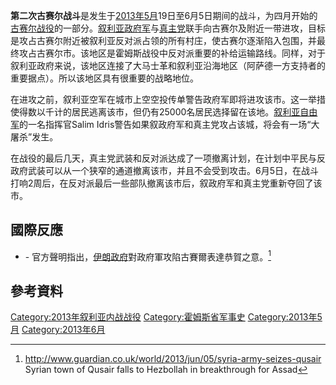 {{Infobox military conflict
|conflict    = 第二次古賽爾戰鬥
|partof      = [[敘利亞內戰|敘利亞內戰]]和[[古賽爾戰役|古賽爾戰役]]
|image       = [[File:Qusayr_map.svg|300px]]
|caption     = 古賽爾地區地圖
|date        = 2013年5月19日 – 2013年6月5日<br>({{Age in months, weeks and days|month1=05|day1=19|year1=2013|month2=06|day2=05|year2=2013}})
|place       = [[敘利亞|敘利亞]][[古賽爾_(敘利亞)|古賽爾]]及附近區域
|coordinates = 
|map_type    = 
|map_relief  = 
|latitude    = 
|longitude   = 
|map_size    = 
|map_marksize = 
|map_caption = 
|map_label   = 
|territory   = 
|result      = 政府軍與真主黨勝利<ref>{{Cite web |url=http://www.bbc.co.uk/news/world-middle-east-22778310 |title=Syrian army retakes key town of Qusair from rebels |accessdate=2013-06-25 |archive-date=2013-06-25 |archive-url=https://www.webcitation.org/6Hd6rnFrT?url=http://www.bbc.co.uk/news/world-middle-east-22778310 |dead-url=no }}</ref>
|status      =
|combatant1  ={{flagicon image|Syria-flag 1932-58 1961-63.svg}} [[敘利亞反對派和革命力量全國聯盟|敘利亞全國聯盟]]
* [[自由敘利亞軍|自由敘利亞軍]]
* 敘利亞伊斯蘭解放陣線
{{flagicon image|Flag of Jabhat al-Nusra.jpg}} [[努斯拉陣線|努斯拉陣線]]
|combatant2  ={{flagicon|Syria}} [[敘利亞|敘利亞政府]]
* [[敘利亞武裝部隊|敘利亞武裝部隊]]
* 國家防衛部隊<ref name="alakhbar">{{Cite web |url=http://english.al-akhbar.com/node/15616 |title=Syria: National Defense Forces at Forefront of Qusayr Fighting |accessdate=2013-06-25 |archive-date=2016-05-27 |archive-url=https://web.archive.org/web/20160527031528/http://english.al-akhbar.com/node/15616 |dead-url=no }}</ref>
** 人民委員會<ref>{{cite web|title=The Counter-Insurgency Role of Syria's "Popular Committees"|url=http://www.fairobserver.com/article/counter-insurgency-role-syria-popular-committee|work=Fair Observer|accessdate=2013-05-16|archive-date=2013-12-12|archive-url=https://web.archive.org/web/20131212102904/http://www.fairobserver.com/article/counter-insurgency-role-syria-popular-committee|dead-url=yes}}</ref> 
{{flagicon image<!-- NON-FREE IMAGE, DO NOT USE: |Hezbollah Flag.jpg -->}} [[真主黨|真主黨]]
|commander1 = Mohieddin al-Zain中校<br><small>（古賽爾軍事委員會領導）</small><ref name="english.al-akhbar.com">{{Cite web |url=http://english.al-akhbar.com/content/syria-opposition%E2%80%99s-booby-trap-blueprint-qusayr |title=存档副本 |access-date=2013-06-25 |archive-url=https://web.archive.org/web/20130609094108/http://english.al-akhbar.com/content/syria-opposition%E2%80%99s-booby-trap-blueprint-qusayr |archive-date=2013-06-09 |dead-url=yes }}</ref><br>Abu Omar{{KIA}}<ref>{{cite web |url=http://www.presstv.com/detail/2013/05/21/304682/alnusra-front-cmdr-killed-in-qusayr/ |title=存档副本 |accessdate=2016-07-14 |deadurl=yes |archiveurl=https://web.archive.org/web/20160303221921/http://www.presstv.com/detail/2013/05/21/304682/alnusra-front-cmdr-killed-in-qusayr/ |archivedate=2016-03-03 }}</ref><br><small>（努斯拉陣線最高指揮官）</small><br>Abdel Qader Saleh（負傷）<br><small>（聯合旅指揮官）</small><ref>{{Cite web |url=http://www.telegraph.co.uk/news/worldnews/middleeast/syria/10109013/Syria-Assad-forces-massing-for-major-assault-on-Aleppo.html |title=Syria: Assad forces massing for major assault on Aleppo |accessdate=2013-06-25 |archive-date=2016-12-17 |archive-url=https://web.archive.org/web/20161217062420/http://www.telegraph.co.uk/news/worldnews/middleeast/syria/10109013/Syria-Assad-forces-massing-for-major-assault-on-Aleppo.html |dead-url=no }}</ref><br>Mahmoud Mohammed Ammar{{KIA}}<ref>{{Cite web |url=http://centerfordocumentation.com/image.php?id=2166&lang=en |title=<nowiki>Mahmoud Muhammad Ammar the rebel commander of al-Maghawer battalion of “Free Army” was killed by clashes with Syrian Army in al-Qusair city of Homs countryside.</nowiki> |access-date=2013-06-25 |archive-url=https://web.archive.org/web/20141025152157/http://centerfordocumentation.com/image.php?id=2166&lang=en |archive-date=2014-10-25 |dead-url=yes }}</ref><br><small>（Al Mughaouirs旅指揮官）</small><br>Bilal Idris{{KIA}}<ref>{{Cite web |url=http://www.liveleak.com/view?i=95e_1369627399&comments=1 |title=存档副本 |accessdate=2013-06-25 |archive-date=2017-10-10 |archive-url=https://web.archive.org/web/20171010005327/https://www.liveleak.com/view?i=95e_1369627399&comments=1 |dead-url=no }}</ref><br><small>（法魯克營指揮官）</small><br>Nawaf Alwani{{KIA}}<ref>{{Cite web |url=http://www.almanar.com.lb/english/adetails.php?eid=94209&frid=23&seccatid=20&cid=23&fromval=1 |title=Al-Qusayr Battle Continues, Syrian Army in Control |access-date=2013-06-25 |archive-url=https://web.archive.org/web/20140219064801/http://www.almanar.com.lb/english/adetails.php?eid=94209&frid=23&seccatid=20&cid=23&fromval=1 |archive-date=2014-02-19 |dead-url=yes }}</ref><br><small>（努斯拉陣線指揮官）</small><br>Bakr Saleh Mustapha{{KIA}}<ref>[http://www.youtube.com/watch?feature=player_embedded&v=627p00ohX3Q برومو الشهيد القائد الملازم اول بكر صالح المصطفى - ابو صالح]</ref><br><small>（Kassioune旅指揮官）</small><br>Abul-Baraa<br><small>（努斯拉陣線）</small><ref name="english.al-akhbar.com"/>
|commander2  = 未知政府軍指揮官<br>Mustafa Badreddine<br><small>（真主黨古賽爾指揮官）</small><ref name="leading">{{Cite web |url=http://www.naharnet.com/stories/en/83765 |title=FSA: Mustafa Badreddine Leading Hizbullah Operations in Qusayr |accessdate=2013-06-25 |archive-date=2017-10-10 |archive-url=https://web.archive.org/web/20171010024553/http://www.naharnet.com/stories/en/83765 |dead-url=no }}</ref><br> Fadi al-Jazar {{KIA}}<br><small>（真主黨指揮官）</small><ref name="senior">{{cite web|url=http://www.israelnationalnews.com/News/News.aspx/168127|title=Senior Hizbullah Official Killed in Syria Fighting|work=Arutz Sheva|accessdate=25 October 2014|archive-date=2016-03-04|archive-url=https://web.archive.org/web/20160304221034/http://www.israelnationalnews.com/News/News.aspx/168127|dead-url=no}}</ref><br>Khader Nasrallah {{KIA}}<ref>{{Cite web |url=http://www.timesofisrael.com/hezbollah-leaders-brother-killed-in-syria-clashes/ |title=Hezbollah leader’s brother killed in Syria clashes |accessdate=2013-06-25 |archive-date=2017-10-10 |archive-url=https://web.archive.org/web/20171010024720/https://www.timesofisrael.com/hezbollah-leaders-brother-killed-in-syria-clashes/ |dead-url=no }}</ref>
|commander3  = 
|units1      = 15個部隊<ref>{{cite news|url=https://now.mmedia.me/lb/en/reportsfeatures/qusayr-resisting-all-out-attack|title=Qusayr resisting all-out attack|last=Rowell|first=Alex|date=2013-05-20|publisher=NOW Lebanon|accessdate=2013-05-21|archive-date=2013-07-28|archive-url=https://web.archive.org/web/20130728212612/https://now.mmedia.me/lb/en/reportsfeatures/qusayr-resisting-all-out-attack|dead-url=yes}}</ref>
|units2      = 第1裝甲師<br>第10機械師<br>910部隊（真主黨）
|strength1   = 1,900名<ref name="lose"/>
|strength2   = 5,000–6,000名<ref name="rules"/><br>1,700<ref name="bolster">{{cite web|url=http://www.aljazeera.com/news/middleeast/2013/05/2013529105510937115.html|title=Syria and Hezbollah bolster forces in Qusayr|publisher=|accessdate=25 October 2014|archive-date=2016-03-03|archive-url=https://web.archive.org/web/20160303185456/http://www.aljazeera.com/news/middleeast/2013/05/2013529105510937115.html|dead-url=no}}</ref>–2,000<ref name="rules">{{cite news|url=http://www.washingtoninstitute.org/policy-analysis/view/the-qusayr-rules-the-syrian-regimes-changing-way-of-war|title=The Qusayr Rules: The Syrian Regime's Changing Way of War|date=31 May 2013|accessdate=2013-06-25|archive-date=2016-12-23|archive-url=https://web.archive.org/web/20161223145804/http://www.washingtoninstitute.org/policy-analysis/view/the-qusayr-rules-the-syrian-regimes-changing-way-of-war|dead-url=no}}</ref>（真主黨）
|strength3   =
|casualties1= 431<ref name="unofficial">{{cite web|url=http://www.almanar.com.lb/english/adetails.php?eid=96639&frid=31&seccatid=71&cid=31&fromval=1|title=Syria: Qusayr Battle’s Unofficial Storys|date=2013-06-07|accessdate=2013-06-07|archive-url=https://web.archive.org/web/20130609184749/http://www.almanar.com.lb/english/adetails.php?eid=96639&frid=31&seccatid=71&cid=31&fromval=1|archive-date=2013-06-09|dead-url=yes}}</ref>–500+<ref name="lose">{{cite web|url=http://www.reuters.com/article/2013/06/05/us-syria-crisis-idUSBRE9530VE20130605|title=Syrian rebels lose strategic town in boost for Assad|publisher=[[路透社|路透社]]|date=2013-06-05|accessdate=2013-06-05|archive-date=2015-08-13|archive-url=https://web.archive.org/web/20150813070650/http://www.reuters.com/article/2013/06/05/us-syria-crisis-idUSBRE9530VE20130605|dead-url=no}}</ref>人陣亡，1,000人受傷<ref name="lose"/>（反對派說法）<br>1,257人陣亡， 1,192人受傷，1,000人被俘（政府說法）<ref name="special">{{Cite web |url=http://www.alhadathnews.net/archives/84547 |title=خاص: 1257 قتيلاً و1192 جريحاً ونحو 1000 أسير 63% منهم غرباء حصيلة خسائر المسلحين بالقصير |access-date=2013-06-25 |archive-url=https://wayback.archive-it.org/all/20171009195347/http://www.alhadathnews.net/archives/84547 |archive-date=2017-10-09 |dead-url=yes }}</ref>
|casualties2= 23名政府軍和70–110名真主黨民兵陣亡，<ref name="qoussair">{{cite news|url=http://www.lemonde.fr/proche-orient/article/2013/05/22/l-armee-syrienne-libre-appelle-a-defendre-qoussair_3415196_3218.html|title=L'Armée syrienne libre appelle à défendre Qoussair|date=22 May 2013|accessdate=23 May 2013|publisher=Le Monde}}</ref><ref name="killingandwounding">{{cite web|url=http://www.syriahr.com/index.php?option=com_news&nid=6312&Itemid=2&task=displaynews#.Ua_G5_lHIpk|title=Killing and wounding of 36 of the regular forces in the short clashes|publisher=|accessdate=25 October 2014|archive-date=2013-07-20|archive-url=https://web.archive.org/web/20130720022025/http://www.syriahr.com/index.php?option=com_news&nid=6312&Itemid=2&task=displaynews#.Ua_G5_lHIpk|dead-url=no}}</ref><ref name="tipsback">[http://www.csmonitor.com/World/Middle-East/2013/0605/Hezbollah-marks-major-triumph-as-Qusayr-tips-back-into-Assad-camp?utm_source=feedburner&utm_medium=feed&utm_campaign=Feed%3A+feeds%2Fcsm+(Christian+Science+Monitor+%7C+All+Stories) Hezbollah marks major triumph as Qusayr tips back into Assad camp]</ref>200名真主黨民兵受傷<ref>[http://www.timeslive.co.za/world/2013/06/06/hezbollah-losses-laid-bare-after-victory-in-syrian-town Hezbollah losses laid bare after victory in Syrian town]</ref>
|casualties3 = 47名平民喪生，<ref>8 killed (19–21 May),[http://www.lemonde.fr/proche-orient/article/2013/05/22/l-armee-syrienne-libre-appelle-a-defendre-qoussair_3415196_3218.html] 4 killed (25 May),[http://www.syriahr.com/index.php?option=com_news&nid=6123&Itemid=2&task=displaynews#.UaH03UBHIpk] 3 killed (27 May),[http://www.syriahr.com/index.php?option=com_news&nid=6164&Itemid=2&task=displaynews#.UapUKEBHIpl] 2 killed (28 May),[http://www.telegraph.co.uk/news/worldnews/middleeast/syria/10085052/Syria-rebels-cling-on-to-Qusayr.html] 4 killed (30 May),[http://supportkurds.org/news/thursday-30-may-2013/] {{Webarchive|url=https://archive.is/20130615215927/http://supportkurds.org/news/thursday-30-may-2013/ |date=2013-06-15 }} 20 killed (29 May–3 June),[http://www.npr.org/templates/story/story.php?storyId=188216714k] 2 killed (31 May),[http://www.syriahr.com/index.php?option=com_news&nid=6234&Itemid=2&task=displaynews#.UapUMkBHIpm] 1 killed (1 June),[http://www.syriahr.com/index.php?option=com_news&nid=6247&Itemid=2&task=displaynews#.Ua-C1UBHIpk] 1 killed (2 June),[http://www.syriahr.com/index.php?option=com_news&nid=6269&Itemid=2&task=displaynews#.UazGEEBHIpk] {{Wayback|url=http://www.syriahr.com/index.php?option=com_news&nid=6269&Itemid=2&task=displaynews#.UazGEEBHIpk |date=20141023021136 }} total of 47 reported killed</ref>500人受傷<ref>1,500 rebels and civilians were wounded in the battle,[http://www.couriermail.com.au/news/world/united-nations-says-1500-wounded-in-syria-siege-town-qusayr/story-fnd12peo-1226655243313] of which 1,000 were confirmed as rebels,[http://www.reuters.com/article/2013/06/05/us-syria-crisis-idUSBRE9530VE20130605] {{Wayback|url=http://www.reuters.com/article/2013/06/05/us-syria-crisis-idUSBRE9530VE20130605 |date=20150813070650 }} which means 500 were civilians</ref>
|campaignbox = {{Campaignbox 敘利亞內戰}}
}}
'''第二次古赛尔战斗'''是发生于[[2013年5月|2013年5月]]19日至6月5日期间的战斗，为四月开始的[[古赛尔战役|古赛尔战役]]的一部分。[[叙利亚政府军|叙利亚政府军]]与[[真主党|真主党]]联手向古赛尔及附近一带进攻，目标是攻占古赛尔附近被叙利亚反对派占领的所有村庄，使古赛尔逐渐陷入包围，并最终攻占古赛尔市。该地区是霍姆斯战役中反对派重要的补给运输路线。同样，对于叙利亚政府来说，该地区连接了大马士革和叙利亚沿海地区（阿萨德一方支持者的重要据点）。所以该地区具有很重要的战略地位。

在进攻之前，叙利亚空军在城市上空空投传单警告政府军即将进攻该市。这一举措使得数以千计的居民逃离该市，但仍有25000名居民选择留在该地。[[叙利亚自由军|叙利亚自由军]]的一名指挥官Salim Idris警告如果叙政府军和真主党攻占该城，将会有一场“大屠杀”发生。

在战役的最后几天，真主党武装和反对派达成了一项撤离计划，在计划中平民与反政府武装可以从一个狭窄的通道撤离该市，并且不会受到攻击。6月5日，在战斗打响2周后，在反对派最后一些部队撤离该市后，叙政府军和真主党重新夺回了该市。
== 國際反應 ==
* {{flag|Iran}} - 官方聲明指出，[[伊朗|伊朗政府]]對政府軍攻陷古賽爾表達恭賀之意。<ref>http://www.guardian.co.uk/world/2013/jun/05/syria-army-seizes-qusair {{Wayback|url=http://www.guardian.co.uk/world/2013/jun/05/syria-army-seizes-qusair |date=20130609095923 }} Syrian town of Qusair falls to Hezbollah in breakthrough for Assad</ref>

== 參考資料 ==
{{Reflist|colwidth=30em}}

[[Category:2013年叙利亚内战战役|Category:2013年叙利亚内战战役]]
[[Category:霍姆斯省军事史|Category:霍姆斯省军事史]]
[[Category:2013年5月|Category:2013年5月]]
[[Category:2013年6月|Category:2013年6月]]